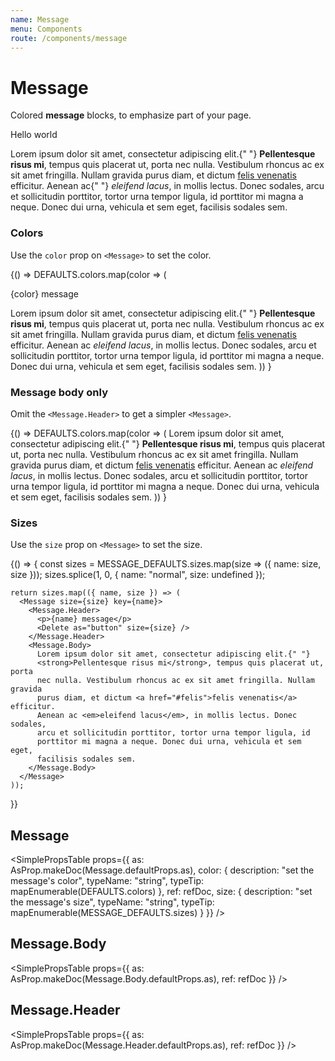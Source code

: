 ```yaml
---
name: Message
menu: Components
route: /components/message
---
```




# Message

Colored **message** blocks, to emphasize part of your page.

<Playground>
  <Message>
    <Message.Header>
      <p>Hello world</p>
      <Delete as="button" />
    </Message.Header>
    <Message.Body>
      Lorem ipsum dolor sit amet, consectetur adipiscing elit.{" "}
      <strong>Pellentesque risus mi</strong>, tempus quis placerat ut, porta nec
      nulla. Vestibulum rhoncus ac ex sit amet fringilla. Nullam gravida purus
      diam, et dictum <a href="#felis">felis venenatis</a> efficitur. Aenean ac{" "}
      <em>eleifend lacus</em>, in mollis lectus. Donec sodales, arcu et
      sollicitudin porttitor, tortor urna tempor ligula, id porttitor mi magna a
      neque. Donec dui urna, vehicula et sem eget, facilisis sodales sem.
    </Message.Body>
  </Message>
</Playground>

### Colors

Use the `color` prop on `<Message>` to set the color.

<Playground>
  {() =>
    DEFAULTS.colors.map(color => (
      <Message color={color}>
        <Message.Header>
          <p>{color} message</p>
          <Delete as="button" />
        </Message.Header>
        <Message.Body>
          Lorem ipsum dolor sit amet, consectetur adipiscing elit.{" "}
          <strong>Pellentesque risus mi</strong>, tempus quis placerat ut, porta
          nec nulla. Vestibulum rhoncus ac ex sit amet fringilla. Nullam gravida
          purus diam, et dictum <a href="#felis">felis venenatis</a> efficitur.
          Aenean ac <em>eleifend lacus</em>, in mollis lectus. Donec sodales,
          arcu et sollicitudin porttitor, tortor urna tempor ligula, id
          porttitor mi magna a neque. Donec dui urna, vehicula et sem eget,
          facilisis sodales sem.
        </Message.Body>
      </Message>
    ))
  }
</Playground>

### Message body only

Omit the `<Message.Header>` to get a simpler `<Message>`.

<Playground>
  {() =>
    DEFAULTS.colors.map(color => (
      <Message color={color}>
        <Message.Body>
          Lorem ipsum dolor sit amet, consectetur adipiscing elit.{" "}
          <strong>Pellentesque risus mi</strong>, tempus quis placerat ut, porta
          nec nulla. Vestibulum rhoncus ac ex sit amet fringilla. Nullam gravida
          purus diam, et dictum <a href="#felis">felis venenatis</a> efficitur.
          Aenean ac <em>eleifend lacus</em>, in mollis lectus. Donec sodales,
          arcu et sollicitudin porttitor, tortor urna tempor ligula, id
          porttitor mi magna a neque. Donec dui urna, vehicula et sem eget,
          facilisis sodales sem.
        </Message.Body>
      </Message>
    ))
  }
</Playground>

### Sizes

Use the `size` prop on `<Message>` to set the size.

<Playground>
  {() => {
    const sizes = MESSAGE_DEFAULTS.sizes.map(size => ({ name: size, size }));
    sizes.splice(1, 0, { name: "normal", size: undefined });

    return sizes.map(({ name, size }) => (
      <Message size={size} key={name}>
        <Message.Header>
          <p>{name} message</p>
          <Delete as="button" size={size} />
        </Message.Header>
        <Message.Body>
          Lorem ipsum dolor sit amet, consectetur adipiscing elit.{" "}
          <strong>Pellentesque risus mi</strong>, tempus quis placerat ut, porta
          nec nulla. Vestibulum rhoncus ac ex sit amet fringilla. Nullam gravida
          purus diam, et dictum <a href="#felis">felis venenatis</a> efficitur.
          Aenean ac <em>eleifend lacus</em>, in mollis lectus. Donec sodales,
          arcu et sollicitudin porttitor, tortor urna tempor ligula, id
          porttitor mi magna a neque. Donec dui urna, vehicula et sem eget,
          facilisis sodales sem.
        </Message.Body>
      </Message>
    ));

}}

</Playground>

## Message

<SimplePropsTable
  props={{
    as: AsProp.makeDoc(Message.defaultProps.as),
    color: {
      description: "set the message's color",
      typeName: "string",
      typeTip: mapEnumerable(DEFAULTS.colors)
    },
    ref: refDoc,
    size: {
      description: "set the message's size",
      typeName: "string",
      typeTip: mapEnumerable(MESSAGE_DEFAULTS.sizes)
    }
  }}
/>

<AsProp component={Message} componentName="Message" />

## Message.Body

<SimplePropsTable
  props={{
    as: AsProp.makeDoc(Message.Body.defaultProps.as),
    ref: refDoc
  }}
/>

<AsProp component={Message.Body} componentName="Message.Body" />

## Message.Header

<SimplePropsTable
  props={{
    as: AsProp.makeDoc(Message.Header.defaultProps.as),
    ref: refDoc
  }}
/>

<AsProp component={Message.Header} componentName="Message.Header" />
